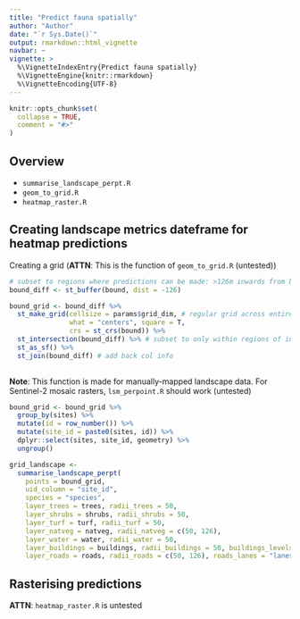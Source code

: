 ```yaml
---
title: "Predict fauna spatially"
author: "Author"
date: "`r Sys.Date()`"
output: rmarkdown::html_vignette
navbar: ~
vignette: >
  %\VignetteIndexEntry{Predict fauna spatially}
  %\VignetteEngine{knitr::rmarkdown}
  %\VignetteEncoding{UTF-8}
---
```


```r
knitr::opts_chunk$set(
  collapse = TRUE,
  comment = "#>"
)
```

## Overview

- `summarise_landscape_perpt.R`
- `geom_to_grid.R`
- `heatmap_raster.R`

## Creating landscape metrics dateframe for heatmap predictions

Creating a grid (**ATTN**: This is the function of `geom_to_grid.R` (untested))
```r
# subset to regions where predictions can be made: >126m inwards from boundaries
bound_diff <- st_buffer(bound, dist = -126)

bound_grid <- bound_diff %>% 
  st_make_grid(cellsize = params$grid_dim, # regular grid across entire region
               what = "centers", square = T, 
               crs = st_crs(bound)) %>% 
  st_intersection(bound_diff) %>% # subset to only within regions of interest
  st_as_sf() %>% 
  st_join(bound_diff) # add back col info
  
```

**Note**: This function is made for manually-mapped landscape data. For Sentinel-2 mosaic rasters, `lsm_perpoint.R` should work (untested)
```r
bound_grid <- bound_grid %>% 
  group_by(sites) %>% 
  mutate(id = row_number()) %>% 
  mutate(site_id = paste0(sites, id)) %>% 
  dplyr::select(sites, site_id, geometry) %>% 
  ungroup()

grid_landscape <-
  summarise_landscape_perpt(
    points = bound_grid,
    uid_column = "site_id",
    species = "species",
    layer_trees = trees, radii_trees = 50,
    layer_shrubs = shrubs, radii_shrubs = 50,
    layer_turf = turf, radii_turf = 50,
    layer_natveg = natveg, radii_natveg = c(50, 126),
    layer_water = water, radii_water = 50,
    layer_buildings = buildings, radii_buildings = 50, buildings_levels = "building_l",
    layer_roads = roads, radii_roads = c(50, 126), roads_lanes = "lanes")
```

## Rasterising predictions

**ATTN**: `heatmap_raster.R` is untested
